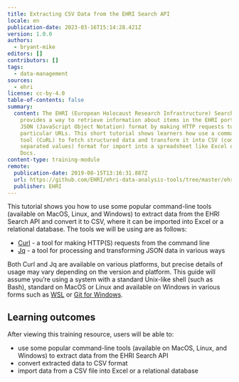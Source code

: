 ```yaml
---
title: Extracting CSV Data from the EHRI Search API
locale: en
publication-date: 2023-03-16T15:14:28.421Z
version: 1.0.0
authors:
  - bryant-mike
editors: []
contributors: []
tags:
  - data-management
sources:
  - ehri
license: cc-by-4.0
table-of-contents: false
summary:
  content: The EHRI (European Holocaust Research Infrastructure) Search API
    provides a way to retrieve information about items in the EHRI portal in
    JSON (JavaScript Object Notation) format by making HTTP requests to
    particular URLs. This short tutorial shows learners how use a command line
    tool (CuRL) to fetch structured data and transform it into CSV (comma
    separated values) format for import into a spreadsheet like Excel or Google
    Docs.
content-type: training-module
remote:
  publication-date: 2019-08-15T13:16:31.887Z
  url: https://github.com/EHRI/ehri-data-analysis-tools/tree/master/ehri-search-api
  publisher: EHRI
---
```

This tutorial shows you how to use some popular command-line tools (available on MacOS, Linux, and Windows) to extract data from the EHRI Search API and convert it to CSV, where it can be imported into Excel or a relational database. The tools we will be using are as follows:

* [Curl](https://curl.haxx.se/) - a tool for making HTTP(S) requests from the command line
* [Jq](https://stedolan.github.io/jq/) - a tool for processing and transforming JSON data in various ways

Both Curl and Jq are available on various platforms, but precise details of usage may vary depending on the version and platform. This guide will assume you’re using a system with a standard Unix-like shell (such as Bash), standard on MacOS or Linux and available on Windows in various forms such as [WSL](https://itsfoss.com/install-bash-on-windows/) or [Git for Windows](https://gitforwindows.org/).

## L﻿earning outcomes

A﻿fter viewing this training resource, users will be able to:

* use some popular command-line tools (available on MacOS, Linux, and Windows) to extract data from the EHRI Search API
* convert extracted data to CSV format
* import data from a CSV file into Excel or a relational database

<ExternalResource title="Interested in learning more?" subtitle="Check out Extracting CSV data from the EHRI Search API" url="https://github.com/EHRI/ehri-data-analysis-tools/tree/master/ehri-search-api#readme" />
